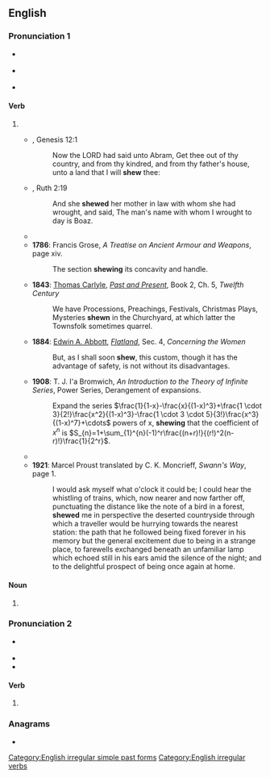 {{also|Shew}}
==English==

===Pronunciation 1===
* {{a|GA}} {{IPA|en|/ʃoʊ/}}
* {{a|RP}} {{IPA|en|/ʃəʊ/}}
* {{rhymes|en|əʊ}}

====Verb====
{{en-verb|shews|shewing|shewed|shewed|past_ptc2=shewn}}

# {{archaic spelling of|en|show}}
#* {{RQ:Authorized Version}}, Genesis 12:1
#*: Now the LORD had said unto Abram, Get thee out of thy country, and from thy kindred, and from thy father's house, unto a land that I will '''shew''' thee:
#* {{RQ:Authorized Version}}, Ruth 2:19
#*: And she '''shewed''' her mother in law with whom she had wrought, and said, The man's name with whom I wrought to day is Boaz.
#* {{quote-book|lang=en|year=1774|by={{w|Le Page Du Pratz}}|title=The History of Louisiana: Or of the Western Parts of Virginia and Carolina: Containing a Description of the Countries that Lie on Both Sides of the River Mississippi: with an Account of the Settlements, Inhabitants, Soil, Climate, and Products|url=http://books.google.com/books?id=zEoUAAAAYAAJ&pg=PA42|chapter=The Governor surprized the Natchez with seven hundred Men.|publisher=T. Becket
|location=London|page=42|passage=I give it you without any other design than to '''shew''' you that I reckon nothing dear to me, when I want to do you a pleasure.}}
#* '''1786''': Francis Grose, ''A Treatise on Ancient Armour and Weapons'', page xiv.
#*: The section '''shewing''' its concavity and handle.
#* '''1843''': [[:w:Thomas Carlyle|Thomas Carlyle]], ''[[:w:Past and Present (book)|Past and Present]]'', Book 2, Ch. 5, ''Twelfth Century''
#*: We have Processions, Preachings, Festivals, Christmas Plays, Mysteries '''shewn''' in the Churchyard, at which latter the Townsfolk sometimes quarrel.
#* '''1884''': [[w:Edwin A. Abbott|Edwin A. Abbott]], ''[[w:Flatland|Flatland]]'', Sec. 4, ''Concerning the Women''
#*: But, as I shall soon '''shew''', this custom, though it has the advantage of safety, is not without its disadvantages.
#* '''1908''': T. J. I'a Bromwich, ''An Introduction to the Theory of Infinite Series'', Power Series, Derangement of expansions.
#*: Expand the series <math>\frac{1}{1-x}-\frac{x}{(1-x)^3}+\frac{1 \cdot 3}{2!}\frac{x^2}{(1-x)^3}-\frac{1 \cdot 3 \cdot 5}{3!}\frac{x^3}{(1-x)^7}+\cdots</math> powers of x, '''shewing''' that the coefficient of <math>x^n</math> is <math>S_{n}=1+\sum_{1}^{n}(-1)^r\frac{(n+r)!}{(r!)^2(n-r)!}\frac{1}{2^r}</math>.
#* {{quote-book|lang=en|year=1913|year_published=1967|author={{w|John Bagnell Bury}}|by={{w|Carl Heinrich Becker}}|title=The Cambridge Medieval History|chapter=The Expansion of the Saracens—The East; Historical aspect of Islam|section=The Rise of the Saracens and the foundation of the Western Empire|publisher=The Macmillan Company|location=New York|editor={{w|Henry Melvill Gwatkin}} and {{w|James Pounder Whitney}}|volume=2|page=330|passage=Within the Christian sphere this current '''shews''' itself more especially in the territories of the Greek and Aramaic languages, and the difference between the Greek and Latin Churches is mainly that between Asia and Europe.}}
#* '''1921''': Marcel Proust translated by C. K. Moncrieff, ''Swann's Way'', page 1.
#*: I would ask myself what o'clock it could be; I could hear the whistling of trains, which, now nearer and now farther off, punctuating the distance like the note of a bird in a forest, '''shewed''' me in perspective the deserted countryside through which a traveller would be hurrying towards the nearest station: the path that he followed being fixed forever in his memory but the general excitement due to being in a strange place, to farewells exchanged beneath an unfamiliar lamp which echoed still in his ears amid the silence of the night; and to the delightful prospect of being once again at home.

====Noun====
{{en-noun}}

# {{archaic spelling of|en|show}}

===Pronunciation 2===
* {{a|RP}} {{IPA|/ʃuː/|lang=en}}
* {{rhymes|uː|lang=en}}
* {{homophones|shoe|shoo|lang=en}}

====Verb====
{{head|en|verb form}}

# {{lb|en|East Anglia}} {{en-simple past of|show}}
#: {{ux|en|As I travelled, the signposts '''shew''' me the way.}}

===Anagrams===
* {{anagrams|en|a=ehsw|Hews|hews|wehs}}

[[Category:English irregular simple past forms]]
[[Category:English irregular verbs]]